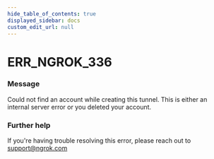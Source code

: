```yaml
---
hide_table_of_contents: true
displayed_sidebar: docs
custom_edit_url: null
---
```



# ERR_NGROK_336

### Message
Could not find an account while creating this tunnel. This is either an internal server error or you deleted your account.

### Further help
If you're having trouble resolving this error, please reach out to [support@ngrok.com](mailto:support@ngrok.com?subject=Help%20with%20ERR_NGROK_336)


<ErrorDetails error='err_ngrok_336' />
